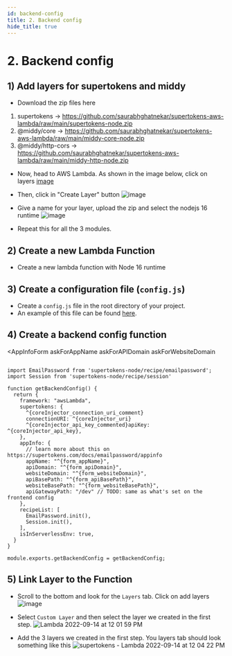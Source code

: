 ```yaml
---
id: backend-config
title: 2. Backend config
hide_title: true
---
```



# 2. Backend config

## 1) Add layers for supertokens and middy

- Download the zip files here
1. supertokens -> https://github.com/saurabhghatnekar/supertokens-aws-lambda/raw/main/supertokens-node.zip
2. @middy/core -> https://github.com/saurabhghatnekar/supertokens-aws-lambda/raw/main/middy-core-node.zip
3. @middy/http-cors -> https://github.com/saurabhghatnekar/supertokens-aws-lambda/raw/main/middy-http-node.zip

- Now, head to AWS Lambda.
As shown in the image below, click on layers
[image](https://user-images.githubusercontent.com/20884782/190074706-3d1b6420-e812-48d9-aa04-8ea2d4a4c62d.png)

- Then, click in "Create Layer" button
![image](https://user-images.githubusercontent.com/20884782/190075143-57768a61-7efc-4b3d-a865-0d68e84f3005.png)

- Give a name for your layer, upload the zip and select the nodejs 16 runtime
![image](https://user-images.githubusercontent.com/20884782/190076214-47e1ba13-3f17-4dcb-afc9-90b3e8c0f53c.png)

- Repeat this for all the 3 modules.

## 2) Create a new Lambda Function
- Create a new lambda function with Node 16 runtime


## 3) Create a configuration file (`config.js`)
- Create a `config.js` file in the root directory of your project.
- An example of this file can be found [here](https://github.com/supertokens/supertokens-auth-react/blob/master/examples/with-aws-lambda/backend/config.js).


## 4) Create a backend config function

<AppInfoForm
    askForAppName
    askForAPIDomain
    askForWebsiteDomain
>

<CoreInjector>

```tsx title="config.ts"

import EmailPassword from 'supertokens-node/recipe/emailpassword';
import Session from 'supertokens-node/recipe/session'

function getBackendConfig() {
  return {
    framework: "awsLambda",
    supertokens: {
      ^{coreInjector_connection_uri_comment}
      connectionURI: ^{coreInjector_uri}
      ^{coreInjector_api_key_commented}apiKey: ^{coreInjector_api_key},
    },
    appInfo: {
      // learn more about this on https://supertokens.com/docs/emailpassword/appinfo
      appName: "^{form_appName}",
      apiDomain: "^{form_apiDomain}",
      websiteDomain: "^{form_websiteDomain}",
      apiBasePath: "^{form_apiBasePath}",
      websiteBasePath: "^{form_websiteBasePath}",
      apiGatewayPath: "/dev" // TODO: same as what's set on the frontend config
    },
    recipeList: [
      EmailPassword.init(),
      Session.init(),
    ],
    isInServerlessEnv: true,
  }
}

module.exports.getBackendConfig = getBackendConfig;

```

</CoreInjector>

</AppInfoForm>


## 5) Link Layer to the Function

- Scroll to the bottom and look for the `Layers` tab. Click on add layers
![image](https://user-images.githubusercontent.com/20884782/190076987-02e9f585-d870-4dac-bd96-d55ce71596c4.png)

- Select `Custom Layer` and then select the layer we created in the first step.
![Lambda 2022-09-14 at 12 01 59 PM](https://user-images.githubusercontent.com/20884782/190077385-55f9db2f-190b-42ed-ab09-70d94ec3b7a3.jpg)

-  Add the 3 layers we created in the first step. You layers tab should look something like this
![supertokens - Lambda 2022-09-14 at 12 04 22 PM](https://user-images.githubusercontent.com/20884782/190077670-fa4d1db4-67c6-4827-b52f-3f978d36b2be.jpg)

